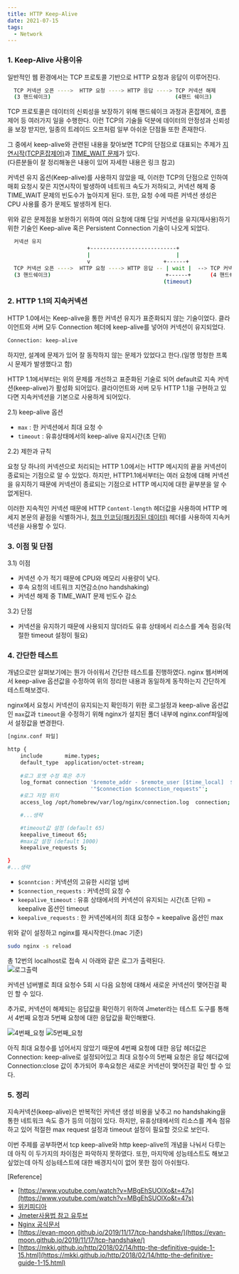 ```yaml
---
title: HTTP Keep-Alive
date: 2021-07-15
tags:
  - Network
---  
```

### 1. Keep-Alive 사용이유

일반적인 웹 환경에서는 TCP 프로토콜 기반으로 HTTP 요청과 응답이 이루어진다. 

```bash
  TCP 커넥션 오픈 ---->  HTTP 요청 ----> HTTP 응답 ----> TCP 커넥션 해제
  (3 핸드쉐이크)                                       (4핸드 쉐이크)
```

 TCP 프로토콜은 데이터의 신뢰성을 보장하기 위해 핸드쉐이크 과정과 혼잡제어, 흐름제어 등 여러가지 일을 수행한다.
이런 TCP의 기술들 덕분에 데이터의 안정성과 신뢰성을 보장 받지만, 일종의 트레이드 오프처럼 일부 아쉬운 단점들 또한 존재한다.   

 그 중에서 keep-alive와 관련된 내용을 찾아보면 TCP의 단점으로 대표되는 주제가 [지연시작(TCP혼잡제어)](https://evan-moon.github.io/2019/11/26/tcp-congestion-control/)과 [TIME_WAIT 문제](https://www.youtube.com/watch?v=MBgEhSUOlXo&t=359s)가 있다.   
 (다른분들이 잘 정리해놓은 내용이 있어 자세한 내용은 링크 참고)

 커넥션 유지 옵션(Keep-alive)를 사용하지 않았을 때, 이러한 TCP의 단점으로 인하여 매회 요청시 잦은 지연시작이 발생하여 네트워크 속도가 저하되고, 커넥션 해제 중 TIME_WAIT 문제의 빈도수가 높아지게 된다. 또한, 요청 수에 따른 커넥션 생성은 CPU 사용률 증가 문제도 발생하게 된다. 

위와 같은 문제점을 보완하기 위하여 여러 요청에 대해 단일 커넥션을 유지(재사용)하기 위한 기술인 Keep-alive 혹은 Persistent Connection 기술이 나오게 되었다.
```bash
  커넥션 유지
                         +---------------------------+
                         |                           |                                         
                         v                       +------+
  TCP 커넥션 오픈 ---->  HTTP 요청 ----> HTTP 응답 -- | wait |  --> TCP 커넥션 해제
  (3 핸드쉐이크)                                    +------+      (4 핸드쉐이크)
                                                 (timeout)
```          

### 2. HTTP 1.1의 지속커넥션

HTTP 1.0에서는 Keep-alive을 통한 커넥션 유지가 표준화되지 않는 기술이었다. 클라이언트와 서버 모두 Connection 헤더에 keep-alive를
넣어야 커넥션이 유지되었다.

```bash
Connection: keep-alive
``` 
하지만, 설계에 문제가 있어 잘 동작하지 않는 문제가 있었다고 한다.(일명 멍청한 프록시 문제가 발생했다고 함) 

HTTP 1.1에서부터는 위의 문제를 개선하고 표준화된 기술로 되어 default로 지속 커넥션(keep-alive)가 활성화 되어있다. 클라이언트와 서버 모두 HTTP 1.1을 구현하고 있다면 지속커넥션을 기본으로 사용하게 되어있다.  
   
2.1) keep-alive 옵션
- `max` : 한 커넥션에서 최대 요청 수   
- `timeout` : 유휴상태에서의 keep-alive 유지시간(초 단위)


2.2) 제한과 규칙  

  요청 당 하나의 커넥션으로 처리되는 HTTP 1.0에서는 HTTP 메시지의 끝을 커넥션이 종료되는 기점으로 알 수 있었다. 하지만, HTTP1.1에서부터는 여러 요청에 대해 커넥션을 유지하기 때문에 커넥션이 종료되는 기점으로 HTTP 메시지에 대한 끝부분을 알 수 없게된다.
  
  이러한 지속적인 커넥션 때문에 HTTP `Content-length` 헤더값을 사용하여 HTTP 메세지 본문의 끝점을 식별하거나,
  [청크 인코딩(패키징된 데이터)](https://developer.mozilla.org/ko/docs/Web/HTTP/Headers/Transfer-Encoding) 헤더를 사용하여 지속커넥션을 사용할 수 있다.  


### 3. 이점 및 단점

 3.1) 이점
- 커넥션 수가 적기 때문에 CPU와 메모리 사용량이 낮다.
- 후속 요청의 네트워크 지연감소(no handshaking)
- 커넥션 해제 중 TIME_WAIT 문제 빈도수 감소 

 3.2) 단점 
- 커넥션을 유지하기 때문에 사용되지 않더라도 유휴 상태에서 리소스를 계속 점유(적절한 timeout 설정이 필요)



### 4. 간단한 테스트

개념으로만 살펴보기에는 뭔가 아쉬워서 간단한 테스트를 진행하였다. nginx 웹서버에서 keep-alive 옵션값을 수정하여 위의 정리한 
내용과 동일하게 동작하는지 간단하게 테스트해보겠다. 
  
nginx에서 요청시 커넥션이 유지되는지 확인하기 위한 로그설정과 keep-alive 옵션값인 `max`값과 `timeout`을 수정하기 위해 nginx가 설치된 폴더 내부에 nginx.conf파일에서 설정값을 변경한다.

```bash
[nginx.conf 파일]

http {
    include       mime.types;
    default_type  application/octet-stream;
     
    #로그 포맷 수정 혹은 추가   
    log_format connection '$remote_addr - $remote_user [$time_local]  $status '
                          '"$connection $connection_requests"';
    #로그 저장 위치 
    access_log /opt/homebrew/var/log/nginx/connection.log  connection;

    #...생략

    #timeout값 설정 (default 65)
    keepalive_timeout 65;
    #max값 설정 (default 1000)
    keepalive_requests 5;

}
#...생략
```
 - `$conntcion` :  커넥션의 고유한 시리얼 넘버
 - `$connection_requests` : 커넥션의 요청 수  
 - `keepalive_timeout` :  유휴 상태에서의 커넥션이 유지되는 시간(초 단위) = keepalive 옵션인 timeout
 - `keepalive_requests` : 한 커넥션에서의 최대 요청수 = keepalive 옵션인 max 

위와 같이 설정하고 nginx를 재시작한다.(mac 기준) 

```bash
sudo nginx -s reload 
```

총 12번의 localhost로 접속 시 아래와 같은 로그가 출력된다.   
![로그출력](../network-keepAlive/로그.png)

커넥션 넘버별로 최대 요청수 5회 시 다음 요청에 대해서 새로운 커넥션이 맺어진걸 확인 할 수 있다. 

추가로, 커넥션이 해제되는 응답값을 확인하기 위하여 Jmeter라는 테스트 도구를 통해서 4번째 요청과
5번째 요청에 대한 응답값을 확인해봤다.

![4번째_요청](../network-keepAlive/4번째_요청.png)
![5번째_요청](../network-keepAlive/5번째_요청.png)

아직 최대 요청수를 넘어서지 않았기 때문에 4번째 요청에 대한 응답 헤더값은 Connection: keep-alive로 설정되어있고
최대 요청수의 5번째 요청은 응답 헤더값에 Connection:close 값이 추가되어 후속요청은 새로운 커넥션이 맺어진걸 확인 할 수 있다. 

### 5. 정리
지속커넥션(keep-alive)은 반복적인 커넥션 생성 비용을 낮추고 no handshaking을 통한 네트워크 속도 증가 등의 이점이 있다. 
하지만, 유휴상태에서의 리소스를 계속 점유하고 있어 적절한 max request 설정과 timeout 설정이 필요할 것으로 보인다. 

이번 주제를 공부하면서 tcp keep-alive와 http keep-alive의 개념을 나눠서 다루는데 아직 이 두가지의 차이점은 파악하지 못하였다. 또한,
마지막에 성능테스트도 해보고 싶었는데 아직 성능테스트에 대한 배경지식이 없어 못한 점이 아쉬웠다. 


[Reference]  
 - [https://www.youtube.com/watch?v=MBgEhSUOlXo&t=47s](https://www.youtube.com/watch?v=MBgEhSUOlXo&t=47s)
- [위키피디아](https://en.wikipedia.org/wiki/HTTP_persistent_connection#HTTP_1.0)
- [Jmeter사용법 참고 유투브](https://www.youtube.com/watch?v=1AyxqIePusA&t=321s)
- [Nginx 공식문서](http://nginx.org/en/docs/)
- [https://evan-moon.github.io/2019/11/17/tcp-handshake/](https://evan-moon.github.io/2019/11/17/tcp-handshake/)
- [https://mkki.github.io/http/2018/02/14/http-the-definitive-guide-1-15.html](https://mkki.github.io/http/2018/02/14/http-the-definitive-guide-1-15.html)